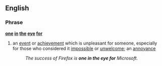==English==

===Phrase===
'''[[one]] [[in]] [[the]] [[eye]] [[for]]'''

# {{idiomatic}} an [[event]] or [[achievement]] which is unpleasant for someone, especially for those who considered it [[impossible]] or [[unwelcome]]; an [[annoyance]]
#: ''The success of Firefox is '''one in the eye for''' Microsoft.''